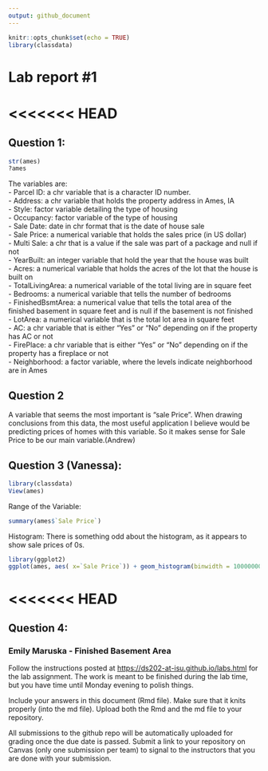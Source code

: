 ```yaml
---
output: github_document
---
```


<!-- README.md is generated from README.Rmd. Please edit the README.Rmd file -->

```r
knitr::opts_chunk$set(echo = TRUE)
library(classdata)
```

# Lab report #1

<<<<<<< HEAD
=======
## Question 1:

```r
str(ames)
?ames
```

The variables are:\
- Parcel ID: a chr variable that is a character ID number.\
- Address: a chr variable that holds the property address in Ames, IA\
- Style: factor variable detailing the type of housing\
- Occupancy: factor variable of the type of housing\
- Sale Date: date in chr format that is the date of house sale\
- Sale Price: a numerical variable that holds the sales price (in US dollar)\
- Multi Sale: a chr that is a value if the sale was part of a package and null if not\
- YearBuilt: an integer variable that hold the year that the house was built\
- Acres: a numerical variable that holds the acres of the lot that the house is built on\
- TotalLivingArea: a numerical variable of the total living are in square feet\
- Bedrooms: a numerical variable that tells the number of bedrooms\
- FinishedBsmtArea: a numerical value that tells the total area of the finished basement in square feet and is null if the basement is not finished\
- LotArea: a numerical variable that is the total lot area in square feet\
- AC: a chr variable that is either "Yes" or "No" depending on if the property has AC or not\
- FirePlace: a chr variable that is either "Yes" or "No" depending on if the property has a fireplace or not\
- Neighborhood: a factor variable, where the levels indicate neighborhood are in Ames

## Question 2

A variable that seems the most important is "sale Price". When drawing conclusions from this data, the most useful application I believe would be predicting prices of homes with this variable. So it makes sense for Sale Price to be our main variable.(Andrew)

## Question 3 (Vanessa):

```r
library(classdata)
View(ames)
```

Range of the Variable:

```r
summary(ames$`Sale Price`)
```

Histogram: There is something odd about the histogram, as it appears to show sale prices of 0s.

```r
library(ggplot2)
ggplot(ames, aes( x=`Sale Price`)) + geom_histogram(binwidth = 10000000)
```


<<<<<<< HEAD
=======
## Question 4:

### Emily Maruska - Finished Basement Area


















Follow the instructions posted at <https://ds202-at-isu.github.io/labs.html> for the lab assignment. The work is meant to be finished during the lab time, but you have time until Monday evening to polish things.

Include your answers in this document (Rmd file). Make sure that it knits properly (into the md file). Upload both the Rmd and the md file to your repository.

All submissions to the github repo will be automatically uploaded for grading once the due date is passed. Submit a link to your repository on Canvas (only one submission per team) to signal to the instructors that you are done with your submission.
